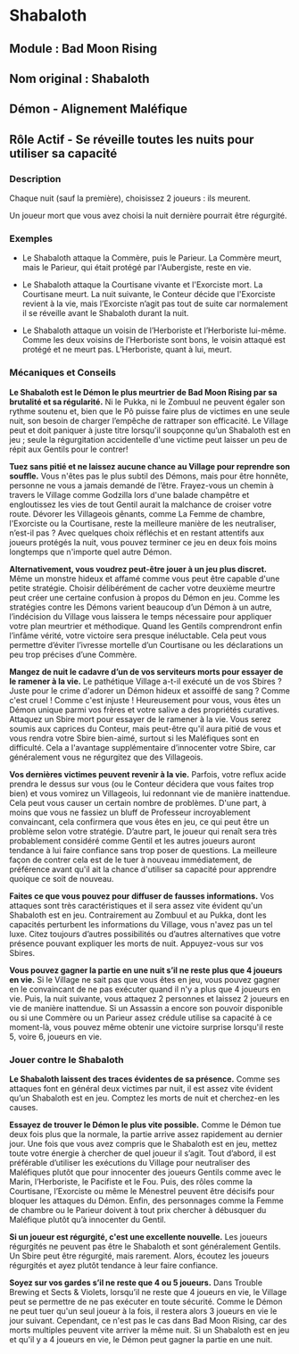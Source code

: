 # Shabaloth

## Module : Bad Moon Rising

## Nom original : Shabaloth

## Démon - Alignement Maléfique

## Rôle Actif - Se réveille toutes les nuits pour utiliser sa capacité

### Description

Chaque nuit (sauf la première), choisissez 2 joueurs : ils meurent.

Un joueur mort que vous avez choisi la nuit dernière pourrait être régurgité.

### Exemples

- Le Shabaloth attaque la Commère, puis le Parieur. La Commère meurt, mais le Parieur, qui était protégé par l'Aubergiste, reste en vie.

- Le Shabaloth attaque la Courtisane vivante et l'Exorciste mort. La Courtisane meurt. La nuit suivante, le Conteur décide que l'Exorciste revient à la vie, mais l’Exorciste n’agit pas tout de suite car normalement il se réveille avant le Shabaloth durant la nuit.

- Le Shabaloth attaque un voisin de l’Herboriste et l’Herboriste lui-même. Comme les deux voisins de l’Herboriste sont bons, le voisin attaqué est protégé et ne meurt pas. L’Herboriste, quant à lui, meurt.

### Mécaniques et Conseils

**Le Shabaloth est le Démon le plus meurtrier de Bad Moon Rising par sa brutalité et sa régularité.** Ni le Pukka, ni le Zombuul ne peuvent égaler son rythme soutenu et, bien que le Pô puisse faire plus de victimes en une seule nuit, son besoin de charger l’empêche de rattraper son efficacité. Le Village peut et doit paniquer à juste titre lorsqu'il soupçonne qu’un Shabaloth est en jeu ; seule la régurgitation accidentelle d'une victime peut laisser un peu de répit aux Gentils pour le contrer!

**Tuez sans pitié et ne laissez aucune chance au Village pour reprendre son souffle.** Vous n'êtes pas le plus subtil des Démons, mais pour être honnête, personne ne vous a jamais demandé de l’être. Frayez-vous un chemin à travers le Village comme Godzilla lors d'une balade champêtre et engloutissez les vies de tout Gentil aurait la malchance de croiser votre route. Dévorer les Villageois gênants, comme La Femme de chambre, l'Exorciste ou la Courtisane, reste la meilleure manière de les neutraliser, n’est-il pas ? Avec quelques choix réfléchis et en restant attentifs aux joueurs protégés la nuit, vous pouvez terminer ce jeu en deux fois moins longtemps que n'importe quel autre Démon.

**Alternativement, vous voudrez peut-être jouer à un jeu plus discret.** Même un monstre hideux et affamé comme vous peut être capable d'une petite stratégie. Choisir délibérément de cacher votre deuxième meurtre peut créer une certaine confusion à propos du Démon en jeu. Comme les stratégies contre les Démons varient beaucoup d’un Démon à un autre, l’indécision du Village vous laissera le temps nécessaire pour appliquer votre plan meurtrier et méthodique. Quand les Gentils comprendront enfin l’infâme vérité, votre victoire sera presque inéluctable. Cela peut vous permettre d’éviter l’ivresse mortelle d’un Courtisane ou les déclarations un peu trop précises d’une Commère.

**Mangez de nuit le cadavre d’un de vos serviteurs morts pour essayer de le ramener à la vie.** Le pathétique Village a-t-il exécuté un de vos Sbires ? Juste pour le crime d'adorer un Démon hideux et assoiffé de sang ? Comme c'est cruel !  Comme c'est injuste ! Heureusement pour vous, vous êtes un Démon unique parmi vos frères et votre salive a des propriétés curatives. Attaquez un Sbire mort pour essayer de le ramener à la vie. Vous serez soumis aux caprices du Conteur, mais peut-être qu'il aura pitié de vous et vous rendra votre Sbire bien-aimé, surtout si les Maléfiques sont en difficulté. Cela a l'avantage supplémentaire d’innocenter votre Sbire, car généralement vous ne régurgitez que des Villageois.

**Vos dernières victimes peuvent revenir à la vie.** Parfois, votre reflux acide prendra le dessus sur vous (ou le Conteur décidera que vous faites trop bien) et vous vomirez un Villageois, lui redonnant vie de manière inattendue. Cela peut vous causer un certain nombre de problèmes. D'une part, à moins que vous ne fassiez un bluff de Professeur incroyablement convaincant, cela confirmera que vous êtes en jeu, ce qui peut être un problème selon votre stratégie. D’autre part, le joueur qui renaît sera très probablement considéré comme Gentil et les autres joueurs auront tendance à lui faire confiance sans trop poser de questions. La meilleure façon de contrer cela est de le tuer à nouveau immédiatement, de préférence avant qu'il ait la chance d'utiliser sa capacité pour apprendre quoique ce soit de nouveau.

**Faites ce que vous pouvez pour diffuser de fausses informations.** Vos attaques sont très caractéristiques et il sera assez vite évident qu'un Shabaloth est en jeu. Contrairement au Zombuul et au Pukka, dont les capacités perturbent les informations du Village, vous n'avez pas un tel luxe. Citez toujours d’autres possibilités ou d’autres alternatives que votre présence pouvant expliquer les morts de nuit. Appuyez-vous sur vos Sbires.

**Vous pouvez gagner la partie en une nuit s’il ne reste plus que 4 joueurs en vie.** Si le Village ne sait pas que vous êtes en jeu, vous pouvez gagner en le convaincant de ne pas exécuter quand il n'y a plus que 4 joueurs en vie. Puis, la nuit suivante, vous attaquez 2 personnes et laissez 2 joueurs en vie de manière inattendue. Si un Assassin a encore son pouvoir disponible ou si une Commère ou un Parieur assez crédule utilise sa capacité à ce moment-là, vous pouvez même obtenir une victoire surprise lorsqu'il reste 5, voire 6, joueurs en vie.

### Jouer contre le Shabaloth

**Le Shabaloth laissent des traces évidentes de sa présence.** Comme ses attaques font en général deux victimes par nuit, il est assez vite évident qu’un Shabaloth est en jeu. Comptez les morts de nuit et cherchez-en les causes.

**Essayez de trouver le Démon le plus vite possible.** Comme le Démon tue deux fois plus que la normale, la partie arrive assez rapidement au dernier jour. Une fois que vous avez compris que le Shabaloth est en jeu, mettez toute votre énergie à chercher de quel joueur il s’agit. Tout d’abord, il est préférable d’utiliser les exécutions du Village pour neutraliser des Maléfiques plutôt que pour innocenter des joueurs Gentils comme avec le Marin, l’Herboriste, le Pacifiste et le Fou. Puis, des rôles comme la Courtisane, l’Exorciste ou même le Ménestrel peuvent être décisifs pour bloquer les attaques du Démon. Enfin, des personnages comme la Femme de chambre ou le Parieur doivent à tout prix chercher à débusquer du Maléfique plutôt qu’à innocenter du Gentil.

**Si un joueur est régurgité, c'est une excellente nouvelle.** Les joueurs régurgités ne peuvent pas être le Shabaloth et sont généralement Gentils. Un Sbire peut être régurgité, mais rarement. Alors, écoutez les joueurs régurgités et ayez plutôt tendance à leur faire confiance.

**Soyez sur vos gardes s’il ne reste que 4 ou 5 joueurs.** Dans Trouble Brewing et Sects & Violets, lorsqu’il ne reste que 4 joueurs en vie, le Village peut se permettre de ne pas exécuter en toute sécurité. Comme le Démon ne peut tuer qu'un seul joueur à la fois, il restera alors 3 joueurs en vie le jour suivant. Cependant, ce n'est pas le cas dans Bad Moon Rising, car des morts multiples peuvent vite arriver la même nuit. Si un Shabaloth est en jeu et qu'il y a 4 joueurs en vie, le Démon peut gagner la partie en une nuit.

